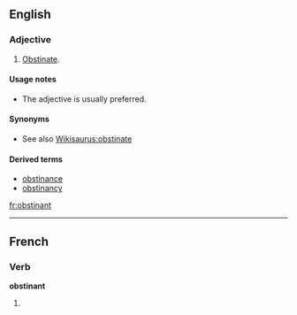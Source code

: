 ==English==

===Adjective===
{{en-adj}}

# {{proscribed}} [[obstinate|Obstinate]].

====Usage notes====
* {{sense|obstinate}} The adjective {{term|obstinate}} is usually preferred.

====Synonyms====
* See also [[Wikisaurus:obstinate]]

====Derived terms====
* [[obstinance]]
* [[obstinancy]]

[[fr:obstinant]]

----
==French==

===Verb===
'''obstinant'''

# {{present participle of|obstiner|lang=fr}}

{{rfc-auto}}